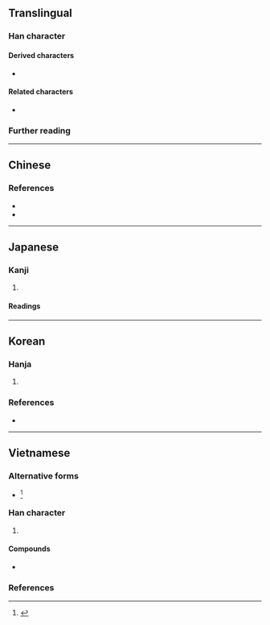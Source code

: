 {{also|冤|𡨚}}
{{character info}}
{{character info|0x2F86D}}
==Translingual==

===Han character===
{{Han char|rn=40|rad=宀|as=08|sn=11|four=30413|canj=JNAI|ids=⿱宀兔(<code>U+5BC3</code>),⿳宀刀⿸⿻囗丿⿺乚丶(<code>U+2F86D</code>)}}

====Derived characters====
* {{l|mul|[[䥉]], [[𮐵]]}}

====Related characters====
* {{l|mul|冤}} {{q|Orthodox [[Traditional Chinese|traditional form]]}}

===Further reading===
{{Han ref|kx=0288.030|dkj=07202|dj=0569.070|hdz=20940.030|uh=5BC3}}
{{Han ref|uh=2F86D}}

----

==Chinese==
{{zh-see|冤}}

===References===
* {{R:twedu|A00305-004#30}}
* {{R:twedu|A00305-003#36}}

----

==Japanese==

===Kanji===
{{ja-kanji|grade=|rs=宀08}}

# {{alt form|ja|冤||[[false]] [[charge#Noun|charge]]; false [[accusation]]}}

====Readings====
{{ja-readings
|on=えん
|kun=かがむ, ぬれぎぬ
}}

----

==Korean==

===Hanja===
{{ko-hanja|원}}

# {{alt form|ko|冤||[[grievance]]; [[injustice]]}}

===References===
* {{R:ko:Inmyeongyonghanjapyo|32}}

{{categorize|ko|Hanja variant forms|sort=원}}

----

==Vietnamese==

===Alternative forms===
* {{vi-l|冤|oan}}<ref name=bonet>{{vi-ref|Bonet (1899).}}</ref>

===Han character===
{{vi-readings|rs=宀08
|hanviet=oan-tdcndg;gdhn;bonet;genibrel
|phienthiet=
|nom=oan-tdcndg;bonet;taberd
}}

# {{han tu form of|oan|to [[falsely]] [[accuse]]; to [[treat#Verb|treat]] [[unjustly]]}}

====Compounds====
* {{vi-l|寃枉|oan uổng}}

===References===
<references/>